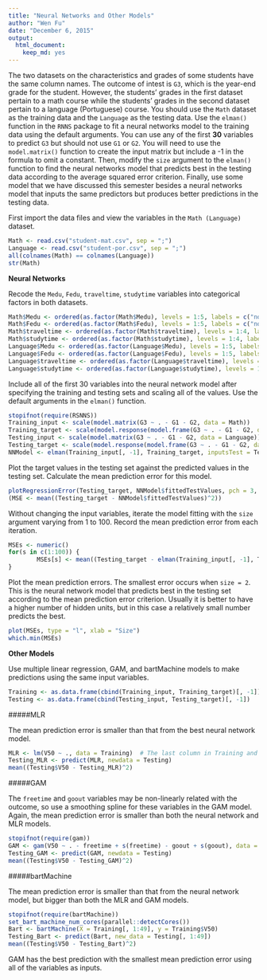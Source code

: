 ```yaml
---
title: "Neural Networks and Other Models"
author: "Wen Fu"
date: "December 6, 2015"
output: 
  html_document: 
    keep_md: yes
---
```

The two datasets on the characteristics and grades of some students have the same column names. The outcome of intest is `G3`, which is the year-end grade for the student. However, the students’ grades in the first dataset pertain to a math course while the students’ grades in the second dataset pertain to a language (Portuguese) course. You should use the `Math` dataset as the training data and the `Language` as the testing data. Use the `elman()` function in the `RNNS` package to fit a neural networks model to the training data using the default arguments. You can use any of the first __30__ variables to predict `G3` but should not use `G1` or `G2`. You will need to use the `model.matrix()` function to create the input matrix but include a -1 in the formula to omit a constant. Then, modify the `size` argument to the `elman()` function to find the neural networks model that predicts best in the testing data according to the average squared error criterion. Finally, use some model that we have discussed this semester besides a neural networks model that inputs the same predictors but produces better predictions in the testing data.

First import the data files and view the variables in the `Math (Language)` dataset.

```r
Math <- read.csv("student-mat.csv", sep = ";")
Language <- read.csv("student-por.csv", sep = ";")
all(colnames(Math) == colnames(Language))
str(Math)
```

__Neural Networks__

Recode the `Medu`, `Fedu`, `traveltime`, `studytime` variables into categorical factors in both datasets.

```r
Math$Medu <- ordered(as.factor(Math$Medu), levels = 1:5, labels = c("none", "primary", "middle", "secondary", "higher"))
Math$Fedu <- ordered(as.factor(Math$Fedu), levels = 1:5, labels = c("none", "primary", "middle", "secondary", "higher"))
Math$traveltime <- ordered(as.factor(Math$traveltime), levels = 1:4, labels = c("<15", "15-30", "30-60", ">60"))
Math$studytime <- ordered(as.factor(Math$studytime), levels = 1:4, labels = c("<2", "2-5", "5-10", ">10"))
Language$Medu <- ordered(as.factor(Language$Medu), levels = 1:5, labels = c("none", "primary", "middle", "secondary", "higher"))
Language$Fedu <- ordered(as.factor(Language$Fedu), levels = 1:5, labels = c("none", "primary", "middle", "secondary", "higher"))
Language$traveltime <- ordered(as.factor(Language$traveltime), levels = 1:4, labels = c("<15", "15-30", "30-60", ">60"))
Language$studytime <- ordered(as.factor(Language$studytime), levels = 1:4, labels = c("<2", "2-5", "5-10", ">10"))
```

Include all of the first 30 variables into the neural network model after specifying the training and testing sets and scaling all of the values. Use the default arguments in the `elman()` function. 

```r
stopifnot(require(RSNNS))
Training_input <- scale(model.matrix(G3 ~ . - G1 - G2, data = Math))
Training_target <- scale(model.response(model.frame(G3 ~ . - G1 - G2, data = Math)))
Testing_input <- scale(model.matrix(G3 ~ . - G1 - G2, data = Language))
Testing_target <- scale(model.response(model.frame(G3 ~ . - G1 - G2, data = Language)))
NNModel <- elman(Training_input[, -1], Training_target, inputsTest = Testing_input[, -1], targetsTest = Testing_target)
```

Plot the target values in the testing set against the predicted values in the testing set. Calculate the mean prediction error for this model.

```r
plotRegressionError(Testing_target, NNModel$fittedTestValues, pch = 3, las = 1)
(MSE <- mean((Testing_target - NNModel$fittedTestValues)^2))
```

Without changing the input variables, iterate the model fitting with the `size` argument varying from 1 to 100. Record the mean prediction error from each iteration.

```r
MSEs <- numeric()
for(s in c(1:100)) {
        MSEs[s] <- mean((Testing_target - elman(Training_input[, -1], Training_target, size = s, inputsTest = Testing_input[, -1], targetsTest = Testing_target)$fittedTestValues)^2)
}
```

Plot the mean prediction errors. The smallest error occurs when `size = 2`. This is the neural network model that predicts best in the testing set according to the mean prediction error criterion. Usually it is better to have a higher number of hidden units, but in this case a relatively small number predicts the best.

```r
plot(MSEs, type = "l", xlab = "Size")
which.min(MSEs)
```

__Other Models__

Use multiple linear regression, GAM, and bartMachine models to make predictions using the same input variables.

```r
Training <- as.data.frame(cbind(Training_input, Training_target)[, -1])  # Adjust the object data format appropriate for these other models. lm() requires a data frame, not a matrix as that created for elman(). 
Testing <- as.data.frame(cbind(Testing_input, Testing_target)[, -1])
```

#####MLR

The mean prediction error is smaller than that from the best neural network model.

```r
MLR <- lm(V50 ~ ., data = Training)  # The last column in Training and Testing data frames is the target variable G3, automatically named as "V50" (50th column in the data frame).
Testing_MLR <- predict(MLR, newdata = Testing)
mean((Testing$V50 - Testing_MLR)^2)
```

#####GAM

The `freetime` and `goout` variables may be non-linearly related with the outcome, so use a smoothing spline for these variables in the GAM model. Again, the mean prediction error is smaller than both the neural network and MLR models.

```r
stopifnot(require(gam))
GAM <- gam(V50 ~ . - freetime + s(freetime) - goout + s(goout), data = Training)
Testing_GAM <- predict(GAM, newdata = Testing)
mean((Testing$V50 - Testing_GAM)^2)
```

#####bartMachine

The mean prediction error is smaller than that from the neural network model, but bigger than both the MLR and GAM models.

```r
stopifnot(require(bartMachine))
set_bart_machine_num_cores(parallel::detectCores())
Bart <- bartMachine(X = Training[, 1:49], y = Training$V50)
Testing_Bart <- predict(Bart, new_data = Testing[, 1:49])
mean((Testing$V50 - Testing_Bart)^2)
```

GAM has the best prediction with the smallest mean prediction error using all of the variables as inputs.
